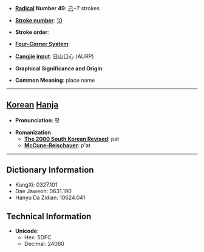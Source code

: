 * '''[[Wiktionary:Chinese radical index| Radical]] Number 49''': [[Wiktionary:Chinese radical index 己|己]]+7 strokes

* '''[[Wiktionary:Chinese total strokes index|Stroke number]]''': [[Wiktionary:Chinese total strokes index 10|10]]

* '''Stroke order''': 

* '''[[Wiktionary:Chinese four corner index|Four-Corner System]]''': 

* '''[[Wiktionary:Chinese Cangjie index|Cangjie input]]''': 日山口心 (AURP)

* '''Graphical Significance and Origin''': 

* '''Common Meaning''': place name

----

== [[Korean]] [[Hanja]] ==

* '''Pronunciation''': 팟

* '''Romanization'''
** '''[[The 2000 South Korean Revised Romanization|The 2000 South Korean Revised]]''': pat
** '''[[McCune-Reischauer]]''': p'at

----

== Dictionary Information ==

* KangXi: 0327.101
* Dae Jaweon: 0631.190
* Hanyu Da Zidian: 10624.041

== Technical Information ==

* '''Unicode''':
** Hex: 5DFC
** Decimal: 24060